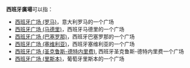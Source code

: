 '''西班牙廣場'''可以指：
* [[西班牙广场_(罗马)|西班牙广场 (罗马)]]，意大利罗马的一个广场
* [[西班牙广场_(马德里)|西班牙广场 (马德里)]]，西班牙马德里的一个广场
* [[西班牙广场_(巴塞罗那)|西班牙广场 (巴塞罗那)]]，西班牙巴塞罗那的一个广场
* [[西班牙广场_(塞维利亚)|西班牙广场 (塞维利亚)]]，西班牙塞维利亚的一个广场
* [[西班牙广场_(圣克鲁斯-德特内里费)|西班牙广场 (圣克鲁斯-德特内里费)]], 西班牙圣克鲁斯-德特内里费一个广场
* [[西班牙广场_(里斯本)|西班牙广场 (里斯本)]]，葡萄牙里斯本的一个广场
{{Disambig|cat=五字地名消歧義}}